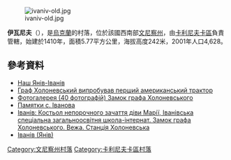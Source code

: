 [[Image:ivaniv-old.jpg|right]]

{{coord|49|29|15|N|28|21|4|E|scale:30000|display=title}}

'''伊瓦尼夫'''（{{lang-uk|Іванів}}），是[[烏克蘭|烏克蘭]]的村落，位於該國西南部[[文尼察州|文尼察州]]，由[[卡利尼夫卡區|卡利尼夫卡區]]負責管轄，始建於1410年，面積5.77平方公里，海拔高度242米，2001年人口4,628。

==參考資料==
*[https://web.archive.org/web/20140221190034/http://www.iv.kalynivka.com/ Наш Янів-Іванів]
* [http://gazeta.ua/index.php?id=264849&eid=722 Граф Холоневський випробував перший американський трактор]
* [http://ukraine.kingdom.kiev.ua/gallery/ivaniv-castle/index.html Фотогалерея (40 фотографій) Замок графа Холоневського] {{Wayback|url=http://ukraine.kingdom.kiev.ua/gallery/ivaniv-castle/index.html |date=20200218003558 }}
* [http://ukraine.kingdom.kiev.ua/region/01/janow.php Памятки с. Іванова] {{Wayback|url=http://ukraine.kingdom.kiev.ua/region/01/janow.php |date=20200227184314 }}
* [http://www.travel.creature.biz.ua/travel.php?action=ivaniv Іванів: Костьол непорочного зачаття діви Марії, Іванівська спеціальна загальноосвітня школа-інтернат. Замок графа Холоневського. Вежа. Станція Холоневська] {{Wayback|url=http://www.travel.creature.biz.ua/travel.php?action=ivaniv |date=20160304214052 }}
* [http://castles.com.ua/ivaniv.html Іванів (Янів)] {{Wayback|url=http://castles.com.ua/ivaniv.html |date=20200206125145 }}

[[Category:文尼察州村落|Category:文尼察州村落]]
[[Category:卡利尼夫卡區村落|Category:卡利尼夫卡區村落]]


{{Vinnytsia-geo-stub}}
